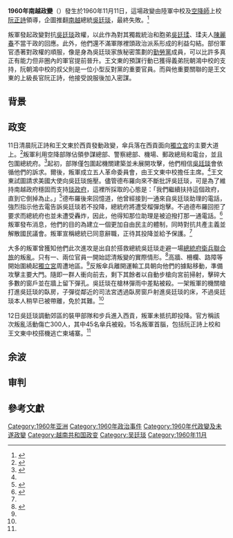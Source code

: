 {{Infobox Military Conflict
|date = 1960年11月11日
|place = {{flag|South Vietnam}}[[胡志明市|西貢]]
|commander1 = {{link-en|王文東|Vương Văn Đông}}<br>[[阮正詩|阮正詩]]
|commander2 = [[吳廷琰|吳廷琰]]<br>[[阮文紹|阮文紹]]<br>[[陳善謙|陳善謙]]
|combatant1 = 越南共和國叛軍
|combatant2 = {{flagicon image|Flag of the Republic of Vietnam Military Forces.svg}}[[越南共和國陸軍|越南共和國陸軍]]（效忠者）
|result = 政變失敗
|strength1 = 一個裝甲團、一個海岸小隊、三個傘兵營
|strength2 = {{flagicon image|Flag of the Army of the Republic of Vietnam.svg}}[[越南共和國陸軍|越南共和國陸軍]]
*[[越南共和國第5步兵師|越南共和國第5步兵師]]
*[[越南共和國第7步兵師|越南共和國第7步兵師]]
|casualties3 = 不詳，兩方各400餘死
}}
'''1960年南越政變'''（{{lang-vi|Đảo chính Việt Nam Cộng hòa 1960}}）發生於1960年11月11日，這場政變由陸軍中校{{link-en|王文東|Vương Văn Đông}}及[[越南共和國空降師|空降師]]上校[[阮正詩|阮正詩]]領導，企圖推翻[[南越|南越]]總統[[吳廷琰|吳廷琰]]，最終失敗。<ref>{{Cite journal|url = |title = 甘迺迪政府與一九六三年越南流血政變|journal = 歐美研究|issue = 4|doi = |others = |year = 1997|volume = 27|page = 66|pmid = |author = 魏良才}}</ref>

叛軍發起政變對抗[[吳廷琰|吳廷琰]]政權，以此作為對其獨裁統治和胞弟[[吳廷瑈|吳廷瑈]]、瑈夫人[[陳麗春|陳麗春]]不當干政的回應。此外，他們還不滿軍隊裡頭政治派系形成的利益勾結。部份軍官憑著對政權的順服，像是身為吳廷琰家族秘密策劃的[[勤勞黨|勤勞黨]]成員，可以比許多真正有能力但非圈內的軍官提前晉升。王文東的預謀行動已獲得義弟阮朝鴻中校的支持，阮朝鴻中校的叔父則是一位小型反對黨的重要官員。而與他重要關聯的是王文東的上級長官阮正詩，他接受說服後加入密謀。

== 背景 ==
== 政变 ==
11日清晨阮正詩和王文東於西貢發動政變，傘兵落在西貢面向[[統一宮|獨立宮]]的主要大道上。<ref name=":02">{{Cite book|title = Triumph Forsaken: The Vietnam War, 1954–1965|last = Mark|first = Moyar|publisher = Cambridge University Press|year = 2006|isbn = 0-521-86911-0|location = New York|pages = p. 109.}}</ref>叛軍利用空降部隊佔領參謀總部、警察總部、機場、郵政總局和電台，並且包圍總統府。<ref name=":12">{{Cite book|title = 越南近現代史|last = 陳|first = 鴻瑜|publisher = 國立編譯館|year = 2009|isbn = 978-986-01-8404-4|location = 臺北市|pages = p. 241}}</ref>起初，部隊僅包圍起機關建築並未展開攻擊，他們相信[[吳廷琰|吳廷琰]]會依循他們的訴求。爾後，叛軍成立五人革命委員會，由王文東中校擔任主席。<ref name=":12" />王文東試圖請求美國大使{{Tsl|en|Elbridge Durbrow|埃爾布里奇·德布羅}}向吳廷琰施壓。儘管德布羅向來不斷批評吳廷琰，可是為了維持南越政府穩固而支持[[越南第一共和國|琰政府]]，這裡所採取的心態是：「我們繼續扶持這個政府，直到它倒掉為止。」<ref>{{Cite book|title = Vietnam: A history|last = Stanley|first = Karnow|publisher = Penguin Books|year = 1997|isbn = 0-670-84218-4|location = New York|pages = pp. 252–253}}</ref>德布羅後來回憶道，他曾經接到一通來自吳廷琰助理的電話，強烈指示他去電告訴吳廷琰若不投降，總統府將遭受榴彈炮擊。不過德布羅回拒了要求而總統府也並未遭受轟炸，因此，他得知那位助理是被迫撥打那一通電話。<ref>{{Cite web|url = http://openvault.wgbh.org/catalog/vietnam-078fff-interview-with-eldridge-durbrow-1979-part-1-of-2|title = Interview with Eldridge Durbrow, 1979 [Part 1 of 2]|accessdate = 2015-12-17|author = |date = 1979|publisher = WGBH Educational Foundation|archive-date = 2016-03-04|archive-url = https://web.archive.org/web/20160304102350/http://openvault.wgbh.org/catalog/vietnam-078fff-interview-with-eldridge-durbrow-1979-part-1-of-2|dead-url = no}}</ref>叛軍發布消息，他們的目的為建立一個更加自由民主的體制，同時對抗共產主義並解散國民議會。叛軍宣稱總統已同意辭職，正待其投降並給予保護。<ref name=":12" />

大多的叛軍曾獲知他們此次進攻是出自於搭救總統吳廷琰走避一場[[越南共和國總統府衛兵聯合旅|總統府衛兵聯合旅]]的叛亂。只有一、兩位官員一開始認清叛變的實際情形。<ref>{{Cite book|title = A Death in November|url = https://archive.org/details/deathinnovembera0000hamm|last = Ellen J.|first = Hammer|publisher = E. P. Dutton|year = 1987|isbn = 0-525-24210-4|location = New York|pages = p. 131}}</ref>高牆、柵欄、路障等開始圍繞起[[獨立宮|獨立宮]]周遭地區。<ref name=":02" />反叛傘兵離開運輸工具朝向他們的據點移動，準備攻擊主要大門。隨即一群人衝向前去，剩下其餘者以自動步槍向宮前掃射，擊碎大多數的窗戶並在牆上留下彈孔。吳廷琰在槍林彈雨中差點被殺。一架叛軍的機關槍打進吳廷琰的臥房，子彈從鄰近的司法宮透過臥房窗戶射進吳廷琰的床，不過吳廷琰本人稍早已被帶離，免於其難。<ref name=":02" />

12日吳廷琰調動郊區的裝甲部隊和步兵進入西貢，叛軍未抵抗即投降。官方稱該次叛亂活動傷亡300人，其中45名傘兵被殺。15名叛軍首腦，包括阮正詩上校和王文東中校搭機逃亡柬埔寨。<ref name=":12" />

== 余波 ==
== 审判  ==
== 參考文獻 ==
{{reflist}}
{{越南共和國軍}}
[[Category:1960年亚洲|Category:1960年亚洲]]
[[Category:1960年政治事件|Category:1960年政治事件]]
[[Category:1960年代政變及未遂政變|Category:1960年代政變及未遂政變]]
[[Category:越南共和国政变|Category:越南共和国政变]]
[[Category:吴廷琰|Category:吴廷琰]]
[[Category:1960年11月|Category:1960年11月]]